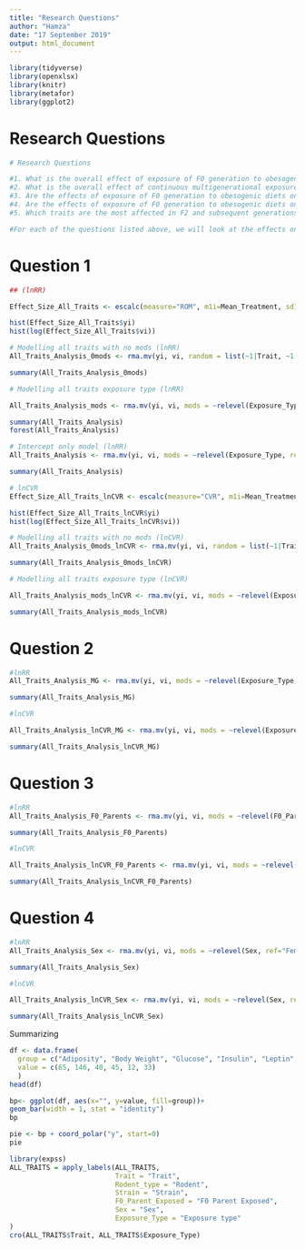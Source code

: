```yaml
---
title: "Research Questions"
author: "Hamza"
date: "17 September 2019"
output: html_document
---
```


```r

library(tidyverse)
library(openxlsx)  
library(knitr)
library(metafor)
library(ggplot2)
```

# Research Questions
```r
# Research Questions 

#1. What is the overall effect of exposure of F0 generation to obesogenic diets on F2 and F3 (if applicable) offspring? 
#2.	What is the overall effect of continuous multigenerational exposure to obesogenic diets on generations F2, F3? 
#3.	Are the effects of exposure of F0 generation to obesogenic diets on F2 and F3 offspring different between #paternal and maternal F0 exposure lines? 
#4.	Are the effects of exposure of F0 generation to obesogenic diets on F2 and F3 generations different between female and male offspring?
#5.	Which traits are the most affected in F2 and subsequent generations?

#For each of the questions listed above, we will look at the effects on both trait means and variability, comparing control and treatment groups at each generation.

```

# Question 1
```r

## (lnRR)

Effect_Size_All_Traits <- escalc(measure="ROM", m1i=Mean_Treatment, sd1i=SD_Treatment, n1i=Sample_Size_n_Treatment, m2i=Mean_Control, sd2i=SD_Control, n2i=Sample_Size_n_Control, data=ALL_TRAITS)

hist(Effect_Size_All_Traits$yi)
hist(log(Effect_Size_All_Traits$vi))
```

```r
# Modelling all traits with no mods (lnRR)
All_Traits_Analysis_0mods <- rma.mv(yi, vi, random = list(~1|Trait, ~1|Paper_ID,~1|Cohort_ID), data=Effect_Size_All_Traits, method = 'REML')

summary(All_Traits_Analysis_0mods)
```

```r
# Modelling all traits exposure type (lnRR)

All_Traits_Analysis_mods <- rma.mv(yi, vi, mods = ~relevel(Exposure_Type, ref="One off"), random = list(~1|Trait, ~1|Paper_ID,~1|Cohort_ID), data=Effect_Size_All_Traits, method = 'REML')

summary(All_Traits_Analysis)
forest(All_Traits_Analysis)
```

```r
# Intercept only model (lnRR)
All_Traits_Analysis <- rma.mv(yi, vi, mods = ~relevel(Exposure_Type, ref="One off")-1, random = list(~1|Trait, ~1|Paper_ID,~1|Cohort_ID), data=Effect_Size_All_Traits, method = 'REML')

summary(All_Traits_Analysis)
```

```r
# lnCVR
Effect_Size_All_Traits_lnCVR <- escalc(measure="CVR", m1i=Mean_Treatment, sd1i=SD_Treatment, n1i=Sample_Size_n_Treatment, m2i=Mean_Control, sd2i=SD_Control, n2i=Sample_Size_n_Control, data=ALL_TRAITS)

hist(Effect_Size_All_Traits_lnCVR$yi)
hist(log(Effect_Size_All_Traits_lnCVR$vi))
```

```r
# Modelling all traits with no mods (lnCVR)
All_Traits_Analysis_0mods_lnCVR <- rma.mv(yi, vi, random = list(~1|Trait, ~1|Paper_ID,~1|Cohort_ID), data=Effect_Size_All_Traits_lnCVR, method = 'REML')

summary(All_Traits_Analysis_0mods_lnCVR)
```

```r
# Modelling all traits exposure type (lnCVR)

All_Traits_Analysis_mods_lnCVR <- rma.mv(yi, vi, mods = ~relevel(Exposure_Type, ref="One off"), random = list(~1|Trait, ~1|Paper_ID,~1|Cohort_ID), data=Effect_Size_All_Traits_lnCVR, method = 'REML')

summary(All_Traits_Analysis_mods_lnCVR)
```

# Question 2

```r
#lnRR
All_Traits_Analysis_MG <- rma.mv(yi, vi, mods = ~relevel(Exposure_Type, ref="Multigenerational"), random = list(~1|Trait, ~1|Paper_ID,~1|Cohort_ID), data=Effect_Size_All_Traits, method = 'REML')

summary(All_Traits_Analysis_MG)

```
```r
#lnCVR

All_Traits_Analysis_lnCVR_MG <- rma.mv(yi, vi, mods = ~relevel(Exposure_Type, ref="Multigenerational"), random = list(~1|Trait, ~1|Paper_ID,~1|Cohort_ID), data=Effect_Size_All_Traits_lnCVR, method = 'REML')

summary(All_Traits_Analysis_lnCVR_MG)
```

# Question 3
```r
#lnRR
All_Traits_Analysis_F0_Parents <- rma.mv(yi, vi, mods = ~relevel(F0_Parent_Exposed, ref="Female"), random = list(~1|Trait, ~1|Paper_ID,~1|Cohort_ID), data=Effect_Size_All_Traits, method = 'REML')

summary(All_Traits_Analysis_F0_Parents)
```
```r
#lnCVR

All_Traits_Analysis_lnCVR_F0_Parents <- rma.mv(yi, vi, mods = ~relevel(F0_Parent_Exposed, ref="Female"), random = list(~1|Trait, ~1|Paper_ID,~1|Cohort_ID), data=Effect_Size_All_Traits_lnCVR, method = 'REML')

summary(All_Traits_Analysis_lnCVR_F0_Parents)
```

# Question 4
```r
#lnRR
All_Traits_Analysis_Sex <- rma.mv(yi, vi, mods = ~relevel(Sex, ref="Female"), random = list(~1|Trait, ~1|Paper_ID,~1|Cohort_ID), data=Effect_Size_All_Traits, method = 'REML')

summary(All_Traits_Analysis_Sex)
```

```r
#lnCVR

All_Traits_Analysis_lnCVR_Sex <- rma.mv(yi, vi, mods = ~relevel(Sex, ref="Female"), random = list(~1|Trait, ~1|Paper_ID,~1|Cohort_ID), data=Effect_Size_All_Traits_lnCVR, method = 'REML')

summary(All_Traits_Analysis_lnCVR_Sex)
```
Summarizing
```r

df <- data.frame(
  group = c("Adiposity", "Body Weight", "Glucose", "Insulin", "Leptin", "Triglycerides"),
  value = c(65, 146, 40, 45, 12, 33)
  )
head(df)

bp<- ggplot(df, aes(x="", y=value, fill=group))+
geom_bar(width = 1, stat = "identity")
bp

pie <- bp + coord_polar("y", start=0)
pie

library(expss)
ALL_TRAITS = apply_labels(ALL_TRAITS,
                          Trait = "Trait",
                          Rodent_type = "Rodent",
                          Strain = "Strain",
                          F0_Parent_Exposed = "F0 Parent Exposed",
                          Sex = "Sex",
                          Exposure_Type = "Exposure type"
)
cro(ALL_TRAITS$Trait, ALL_TRAITS$Exposure_Type)
```






